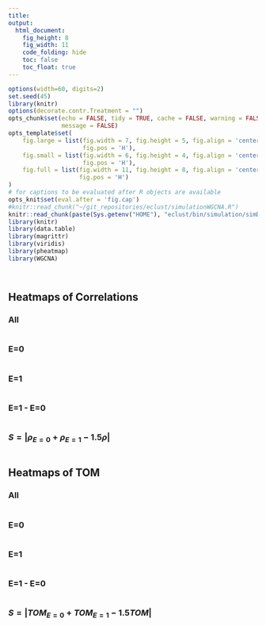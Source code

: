 ```yaml
---
title: 
output:
  html_document:
    fig_height: 8
    fig_width: 11
    code_folding: hide
    toc: false
    toc_float: true
---
```



```r
options(width=60, digits=2)
set.seed(45)
library(knitr)
options(decorate.contr.Treatment = "")
opts_chunk$set(echo = FALSE, tidy = TRUE, cache = FALSE, warning = FALSE, 
               message = FALSE)
opts_template$set(
    fig.large = list(fig.width = 7, fig.height = 5, fig.align = 'center', 
                     fig.pos = 'H'),
    fig.small = list(fig.width = 6, fig.height = 4, fig.align = 'center', 
                     fig.pos = 'H'),
    fig.full = list(fig.width = 11, fig.height = 8, fig.align = 'center', 
                    fig.pos = 'H')
)
# for captions to be evaluated after R objects are available 
opts_knit$set(eval.after = 'fig.cap') 
#knitr::read_chunk("~/git_repositories/eclust/simulationWGCNA.R")
knitr::read_chunk(paste(Sys.getenv("HOME"), "eclust/bin/simulation/simDataWGCNA.R", sep = "/"))
library(knitr)
library(data.table)
library(magrittr)
library(viridis)
library(pheatmap)
library(WGCNA)
```


```r
```

```r
```



## Heatmaps of Correlations {.tabset}
 

###  All

```r
```


###  E=0

```r
```


###  E=1

```r
```


###  E=1 - E=0

```r
```

### $S = |\rho_{E=0} + \rho_{E=1} - 1.5 \rho|$

```r
```

 
## Heatmaps of TOM {.tabset}
 

###  All

```r
```


###  E=0

```r
```


###  E=1

```r
```


###  E=1 - E=0

```r
```
 
 
###  $S = |TOM_{E=0} + TOM_{E=1} - 1.5 TOM|$ 

```r
```
 
 
